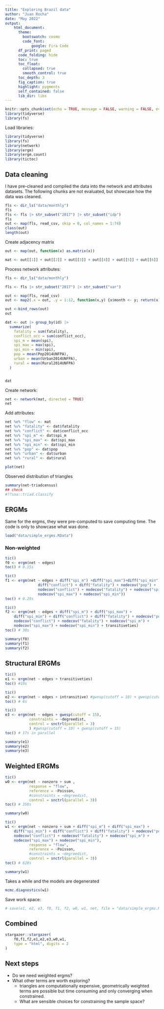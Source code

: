 ```yaml
---
title: "Exploring Brazil data"
author: "Juan Rocha"
date: "May 2022"
output:
    html_document:
      theme:
        bootswatch: cosmo
        code_font:
            google: Fira Code
      df_print: paged
      code_folding: hide
      toc: true
      toc_float:
        collapsed: true
        smooth_control: true
      toc_depth: 3
      fig_caption: true
      highlight: pygments
      self_contained: false
      lib_dir: libs
---
```


```r
knitr::opts_chunk$set(echo = TRUE, message = FALSE, warning = FALSE, eval = FALSE)
library(tidyverse)
library(fs)
```

Load libraries:
```r
library(tidyverse)
library(fs)
library(network)
library(ergm)
library(ergm.count)
library(tictoc)
```


## Data cleaning

I have pre-cleaned and compiled the data into the network and attributes datasets. The following chunks are not evaluated, but showcase how the data was cleaned. 

```r
fls <- dir_ls("data/monthly")
fls
fls <- fls |> str_subset("2017") |> str_subset("idp")
fls
out <- map(fls, read_csv, skip = 0, col_names = 1:74)
class(out)
length(out)
```

Create adjacency matrix
```r
out <- map(out, function(x) as.matrix(x))

mat <- out[[1]] + out[[2]] + out[[3]] + out[[4]] + out[[5]] + out[[6]] + out[[7]] + out[[8]] + out[[9]] + out[[10]] + out[[11]] + out[[12]]
```

Process network attributes:
```r
fls <- dir_ls("data/monthly")

fls <- fls |> str_subset("2017") |> str_subset("var")

out <- map(fls, read_csv)
out <- map2(.x = out, .y = 1:12, function(x,y) {x$month <- y; return(x)})

out <-bind_rows(out)
out
```

```r
dat <- out |> group_by(id) |>
  summarize(
    fatality = sum(fatality),
    conflict_occ = sum(conflict_occ),
    spi_m = mean(spi),
    spi_max = max(spi),
    spi_min = min(spi),
    pop = mean(Pop2014UNFPA),
    urban = mean(Urban2014UNFPA),
    rural = mean(Rural2014UNFPA)
  )


dat
```



Create network:
```r
net <- network(mat, directed = TRUE)
net

```

Add attributes:

```r
net %e% "flow" <- mat
net %v% "fatality" <- dat$fatality
net %v% "conflict" <- dat$conflict_occ
net %v% "spi_m" <- dat$spi_m
net %v% "spi_max" <- dat$spi_max
net %v% "spi_min" <- dat$spi_min
net %v% "pop" <- dat$pop
net %v% "urban" <- dat$urban
net %v% "rural" <- dat$rural

plot(net)
```

Observed distribution of triangles

```r

summary(net~triadcensus)
## check
#??sna::triad.classify
```

## ERGMs

Same for the ergms, they were pre-computed to save computing time. The code is only to showcase what was done. 

```r
load("data/simple_ergms.RData")
```


### Non-weighted

```r
tic()
f0 <- ergm(net ~ edges)
toc() # 0.15s
```

```r
tic()
f1 <- ergm(net ~ edges + diff("spi_m") +diff("spi_max")+diff("spi_min")+ 
               diff("conflict") + diff("fatality") + nodecov("pop") + 
               nodecov("conflict") + nodecov("fatality") + nodecov("spi_m") + 
               nodecov("spi_max") + nodecov("spi_min"))
toc() # 0.29s
```

```r
tic()
f2 <- ergm(net ~ edges + diff("spi_m") + diff("spi_max") +
    diff("spi_min") + diff("conflict") + diff("fatality") + nodecov("pop") +
    nodecov("conflict") + nodecov("fatality") + nodecov("spi_m") +
    nodecov("spi_max") + nodecov("spi_min") + transitiveties)
toc() # 38s
```

```r
summary(f0)
summary(f1)
summary(f2)
```

## Structural ERGMs

```r
tic()
e1 <- ergm(net ~ edges + transitiveties)
toc() #10s

```


```r
tic()
e2 <- ergm(net ~ edges + intransitive) #gwnsp(cutoff = 10) + gwesp(cutoff = 15)
toc() # 6s
```


```r
tic()
e3 <- ergm(net ~ edges + gwesp(cutoff = 15),
           constraints = ~degreedist,
           control = snctrl(parallel = 3)
           ) #gwnsp(cutoff = 10) + gwesp(cutoff = 15)
toc() # 17s in parallel
```

```r
summary(e1)
summary(e2)
summary(e3)
```


## Weighted ERGMs

```r
tic()
w0 <- ergm(net ~ nonzero + sum ,
           response = "flow",
           reference = ~Poisson,
           #constraints = ~degreedist,
           control = snctrl(parallel = 3))
toc() # 358s
```


```r
summary(w0)
```


```r
tic()
w1 <- ergm(net ~ nonzero + sum + diff("spi_m") + diff("spi_max") +
    diff("spi_min") + diff("conflict") + diff("fatality") + nodecov("pop") +
    nodecov("conflict") + nodecov("fatality") + nodecov("spi_m") +
    nodecov("spi_max") + nodecov("spi_min"),
           response = "flow",
           reference = ~Poisson,
           #constraints = ~degreedist,
           control = snctrl(parallel = 3))
toc() # 628s
```

```r
summary(w1)
```

Takes a while and the models are degenerated

```r
mcmc.diagnostics(w1)
```


Save work space:

```r
# save(e1, e2, e3, f0, f1, f2, w0, w1, net, file = "data/simple_ergms.RData")
```


## Combined

```r
stargazer::stargazer(
    f0,f1,f2,e1,e2,e3,w0,w1,
    type = "html", digits = 2
)
```



## Next steps

- Do we need weighted ergms?
- What other terms are worth exploring? 
    - triangles are computationally expensive, geometrically weighted terms are possible but time consuming and only converging when constrained.
    - What are sensible choices for constraining the sample space?